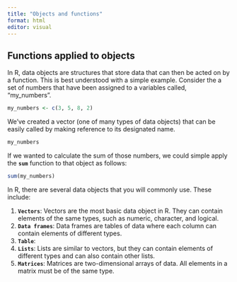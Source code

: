 ```yaml
---
title: "Objects and functions"
format: html
editor: visual
---
```


## Functions applied to objects

In R, data objects are structures that store data that can then be acted on by a function. This is best understood with a simple example. Consider the a set of numbers that have been assigned to a variables called, "my_numbers".

```r
my_numbers <- c(3, 5, 8, 2)
```

We've created a vector (one of many types of data objects) that can be easily called by making reference to its designated name.

```r
my_numbers
```

If we wanted to calculate the sum of those numbers, we could simple apply the **`sum`** function to that object as follows:

```r
sum(my_numbers)
```

In R, there are several data objects that you will commonly use. These include:

1.  **`Vectors`**: Vectors are the most basic data object in R. They can contain elements of the same types, such as numeric, character, and logical.
2.  **`Data frames`**: Data frames are tables of data where each column can contain elements of different types.
3.  **`Table`**:
4.  **`Lists`**: Lists are similar to vectors, but they can contain elements of different types and can also contain other lists.
5.  **`Matrices`**: Matrices are two-dimensional arrays of data. All elements in a matrix must be of the same type.
